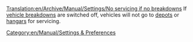 [[Translation:en/Archive/Manual/Settings/No servicing if no breakdowns]]
If [[en/Archive/Manual/Settings/Difficulty#vehicle-breakdowns|vehicle breakdowns]] are switched off, vehicles will not go to [[en/Manual/Depots|depots]] or [[en/Manual/Depots|hangars]] for servicing.

[[Category:en/Manual/Settings & Preferences]]
{{en/Stub}}